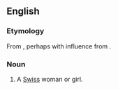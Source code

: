 ==English==

===Etymology===
From {{suffix|Swiss|ess|lang=en}}, perhaps with influence from {{etyl|fr|en}} {{m|fr|Suissesse}}.

===Noun===
{{en-noun|es}}

# {{lb|en|somewhat|_|rare}} A [[Swiss]] woman or girl.